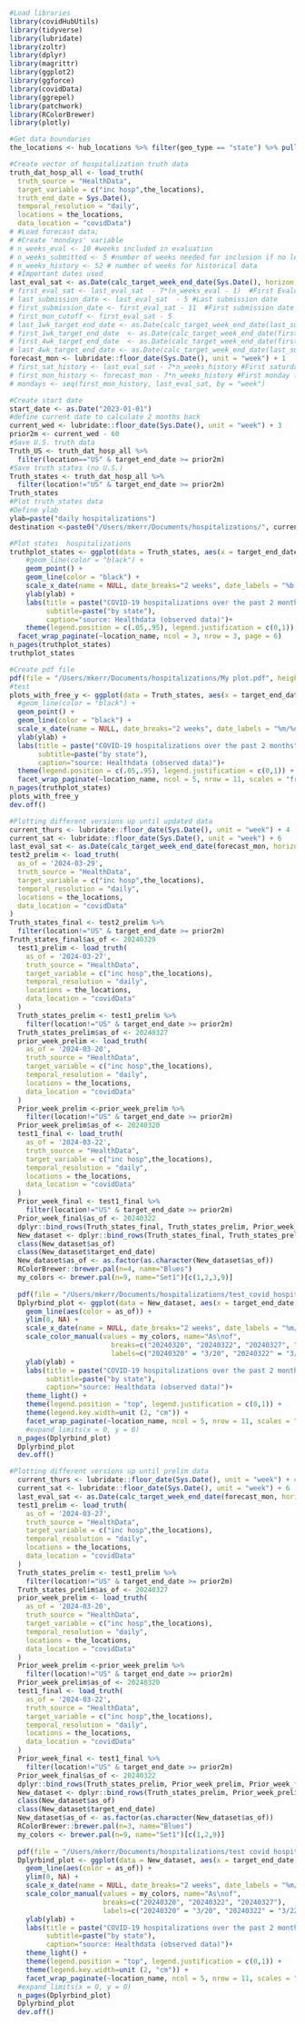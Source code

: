 ```r
#Load libraries
library(covidHubUtils)
library(tidyverse)
library(lubridate)
library(zoltr)
library(dplyr)
library(magrittr)
library(ggplot2)
library(ggforce)
library(covidData)
library(ggrepel)
library(patchwork)
library(RColorBrewer)
library(plotly)
```

```r
#Get data boundaries
the_locations <- hub_locations %>% filter(geo_type == "state") %>% pull(fips) #states, us and territories
```

```r
#Create vector of hospitalization truth data
truth_dat_hosp_all <- load_truth(
  truth_source = "HealthData",
  target_variable = c("inc hosp",the_locations),
  truth_end_date = Sys.Date(),
  temporal_resolution = "daily",
  locations = the_locations,
  data_location = "covidData")
# #Load forecast data;
# #Create 'mondays' variable
# n_weeks_eval <- 10 #weeks included in evaluation
# n_weeks_submitted <- 5 #number of weeks needed for inclusion if no longer submitting
# n_weeks_history <- 52 # number of weeks for historical data
# #Important dates used
last_eval_sat <- as.Date(calc_target_week_end_date(Sys.Date(), horizon = 0))
# first_eval_sat <- last_eval_sat  - 7*(n_weeks_eval - 1)  #First Evaluated Date
# last_submission_date <- last_eval_sat  - 5 #Last submission date
# first_submission_date <- first_eval_sat - 11  #First submission date
# first_mon_cutoff <- first_eval_sat - 5
# last_1wk_target_end_date <- as.Date(calc_target_week_end_date(last_submission_date, horizon = 1)) #last 1 week ahead horizon
# first_1wk_target_end_date  <- as.Date(calc_target_week_end_date(first_submission_date, horizon = 0)) #first 1 week ahead horizon
# first_4wk_target_end_date  <- as.Date(calc_target_week_end_date(first_submission_date, horizon = 4)) #first horizon with all 4 target weeks evaluated
# last_4wk_target_end_date <- as.Date(calc_target_week_end_date(last_submission_date, horizon = 4))
forecast_mon <- lubridate::floor_date(Sys.Date(), unit = "week") + 1      #Even when running on Tuesday, will be Monday date (used so that there are not duplicated values for a forecast that has submitted multiple times in a week)
# first_sat_history <- last_eval_sat - 7*n_weeks_history #First saturday for historical data
# first_mon_history <- forecast_mon - 7*n_weeks_history #First monday for historical data
# mondays <- seq(first_mon_history, last_eval_sat, by = "week")

```

```r
#Create start date
start_date <- as.Date("2023-01-01")
#define current date to calculate 2 months back
current_wed <- lubridate::floor_date(Sys.Date(), unit = "week") + 3
prior2m <- current_wed - 60
#Save U.S. truth data
Truth_US <- truth_dat_hosp_all %>%
  filter(location=="US" & target_end_date >= prior2m)
#Save truth states (no U.S.)
Truth_states <- truth_dat_hosp_all %>%
  filter(location!="US" & target_end_date >= prior2m)
Truth_states
#Plot truth_states data
#Define ylab
ylab=paste("daily hospitalizations")
destination <-paste0("/Users/mkerr/Documents/hospitalizations/", current_wed, "truthdata.pdf")

```

```r
#Plot states  hospitalizations
truthplot_states <- ggplot(data = Truth_states, aes(x = target_end_date, y = value)) +
    #geom_line(color = "black") +
    geom_point() +
    geom_line(color = "black") +
    scale_x_date(name = NULL, date_breaks="2 weeks", date_labels = "%b %d") +
    ylab(ylab) +
    labs(title = paste("COVID-19 hospitalizations over the past 2 months"),
         subtitle=paste("by state"),
         caption="source: Healthdata (observed data)")+
    theme(legend.position = c(.05,.95), legend.justification = c(0,1)) +
  facet_wrap_paginate(~location_name, ncol = 3, nrow = 3, page = 6)
n_pages(truthplot_states)
truthplot_states

```

```r
#Create pdf file
pdf(file = "/Users/mkerr/Documents/hospitalizations/My plot.pdf", height = 24, width = 14)
#test
plots_with_free_y <- ggplot(data = Truth_states, aes(x = target_end_date, y = value)) +
  #geom_line(color = "black") +
  geom_point() +
  geom_line(color = "black") +
  scale_x_date(name = NULL, date_breaks="2 weeks", date_labels = "%m/%d") +
  ylab(ylab) +
  labs(title = paste("COVID-19 hospitalizations over the past 2 months"),
       subtitle=paste("by state"),
       caption="source: Healthdata (observed data)")+
  theme(legend.position = c(.05,.95), legend.justification = c(0,1)) +
  facet_wrap_paginate(~location_name, ncol = 5, nrow = 11, scales = "free")
n_pages(truthplot_states)
plots_with_free_y
dev.off()

```

```r
#Plotting different versions up until updated data
current_thurs <- lubridate::floor_date(Sys.Date(), unit = "week") + 4
current_sat <- lubridate::floor_date(Sys.Date(), unit = "week") + 6
last_eval_sat <- as.Date(calc_target_week_end_date(forecast_mon, horizon = 0))
test2_prelim <- load_truth(
  as_of = '2024-03-29',
  truth_source = "HealthData",
  target_variable = c("inc hosp",the_locations),
  temporal_resolution = "daily",
  locations = the_locations,
  data_location = "covidData"
)
Truth_states_final <- test2_prelim %>%
  filter(location!="US" & target_end_date >= prior2m)
Truth_states_final$as_of <- 20240329
  test1_prelim <- load_truth(
    as_of = '2024-03-27',
    truth_source = "HealthData",
    target_variable = c("inc hosp",the_locations),
    temporal_resolution = "daily",
    locations = the_locations,
    data_location = "covidData"
  )
  Truth_states_prelim <- test1_prelim %>%
    filter(location!="US" & target_end_date >= prior2m)
  Truth_states_prelim$as_of <- 20240327
  prior_week_prelim <- load_truth(
    as_of = '2024-03-20',
    truth_source = "HealthData",
    target_variable = c("inc hosp",the_locations),
    temporal_resolution = "daily",
    locations = the_locations,
    data_location = "covidData"
  )
  Prior_week_prelim <-prior_week_prelim %>%
    filter(location!="US" & target_end_date >= prior2m)
  Prior_week_prelim$as_of <- 20240320
  test1_final <- load_truth(
    as_of = '2024-03-22',
    truth_source = "HealthData",
    target_variable = c("inc hosp",the_locations),
    temporal_resolution = "daily",
    locations = the_locations,
    data_location = "covidData"
  )
  Prior_week_final <- test1_final %>%
    filter(location!="US" & target_end_date >= prior2m)
  Prior_week_final$as_of <- 20240322
  dplyr::bind_rows(Truth_states_final, Truth_states_prelim, Prior_week_prelim, Prior_week_final)
  New_dataset <- dplyr::bind_rows(Truth_states_final, Truth_states_prelim, Prior_week_prelim, Prior_week_final)
  class(New_dataset$as_of)
  class(New_dataset$target_end_date)
  New_dataset$as_of <- as.factor(as.character(New_dataset$as_of))
  RColorBrewer::brewer.pal(n=4, name="Blues")
  my_colors <- brewer.pal(n=9, name="Set1")[c(1,2,3,9)]
  
  pdf(file = "/Users/mkerr/Documents/hospitalizations/test_covid_hospitalizations.pdf", height = 24, width = 16)
  Dplyrbind_plot <- ggplot(data = New_dataset, aes(x = target_end_date, y = value, color = as_of, group = as_of)) +
    geom_line(aes(color = as_of)) +
    ylim(0, NA) +
    scale_x_date(name = NULL, date_breaks="2 weeks", date_labels = "%m/%d") +
    scale_color_manual(values = my_colors, name="As\nof",
                         breaks=c("20240320", "20240322", "20240327", "20240329"),
                         labels=c("20240320" = "3/20", "20240322" = "3/22", "20240327" = "3/27", "20240329" = "3/29")) +
    ylab(ylab) +
    labs(title = paste("COVID-19 hospitalizations over the past 2 months"),
         subtitle=paste("by state"),
         caption="source: Healthdata (observed data)")+
    theme_light() +
    theme(legend.position = "top", legend.justification = c(0,1)) +
    theme(legend.key.width=unit (2, "cm")) +
    facet_wrap_paginate(~location_name, ncol = 5, nrow = 11, scales = "free")
    #expand_limits(x = 0, y = 0)
  n_pages(Dplyrbind_plot)
  Dplyrbind_plot
  dev.off()

```

```r
#Plotting different versions up until prelim data
  current_thurs <- lubridate::floor_date(Sys.Date(), unit = "week") + 4
  current_sat <- lubridate::floor_date(Sys.Date(), unit = "week") + 6
  last_eval_sat <- as.Date(calc_target_week_end_date(forecast_mon, horizon = 0))
  test1_prelim <- load_truth(
    as_of = '2024-03-27',
    truth_source = "HealthData",
    target_variable = c("inc hosp",the_locations),
    temporal_resolution = "daily",
    locations = the_locations,
    data_location = "covidData"
  )
  Truth_states_prelim <- test1_prelim %>%
    filter(location!="US" & target_end_date >= prior2m)
  Truth_states_prelim$as_of <- 20240327
  prior_week_prelim <- load_truth(
    as_of = '2024-03-20',
    truth_source = "HealthData",
    target_variable = c("inc hosp",the_locations),
    temporal_resolution = "daily",
    locations = the_locations,
    data_location = "covidData"
  )
  Prior_week_prelim <-prior_week_prelim %>%
    filter(location!="US" & target_end_date >= prior2m)
  Prior_week_prelim$as_of <- 20240320
  test1_final <- load_truth(
    as_of = '2024-03-22',
    truth_source = "HealthData",
    target_variable = c("inc hosp",the_locations),
    temporal_resolution = "daily",
    locations = the_locations,
    data_location = "covidData"
  )
  Prior_week_final <- test1_final %>%
    filter(location!="US" & target_end_date >= prior2m)
  Prior_week_final$as_of <- 20240322
  dplyr::bind_rows(Truth_states_prelim, Prior_week_prelim, Prior_week_final)
  New_dataset <- dplyr::bind_rows(Truth_states_prelim, Prior_week_prelim, Prior_week_final)
  class(New_dataset$as_of)
  class(New_dataset$target_end_date)
  New_dataset$as_of <- as.factor(as.character(New_dataset$as_of))
  RColorBrewer::brewer.pal(n=3, name="Blues")
  my_colors <- brewer.pal(n=9, name="Set1")[c(1,2,9)]
  
  pdf(file = "/Users/mkerr/Documents/hospitalizations/test covid hospitalizations.pdf", height = 24, width = 16)
  Dplyrbind_plot <- ggplot(data = New_dataset, aes(x = target_end_date, y = value, color = as_of, group = as_of)) +
    geom_line(aes(color = as_of)) +
    ylim(0, NA) +
    scale_x_date(name = NULL, date_breaks="2 weeks", date_labels = "%m/%d") +
    scale_color_manual(values = my_colors, name="As\nof",
                       breaks=c("20240320", "20240322", "20240327"),
                       labels=c("20240320" = "3/20", "20240322" = "3/22", "20240327" = "3/27")) +
    ylab(ylab) +
    labs(title = paste("COVID-19 hospitalizations over the past 2 months"),
         subtitle=paste("by state"),
         caption="source: Healthdata (observed data)")+
    theme_light() +
    theme(legend.position = "top", legend.justification = c(0,1)) +
    theme(legend.key.width=unit (2, "cm")) +
    facet_wrap_paginate(~location_name, ncol = 5, nrow = 11, scales = "free")
  #expand_limits(x = 0, y = 0)
  n_pages(Dplyrbind_plot)
  Dplyrbind_plot
  dev.off()

```

